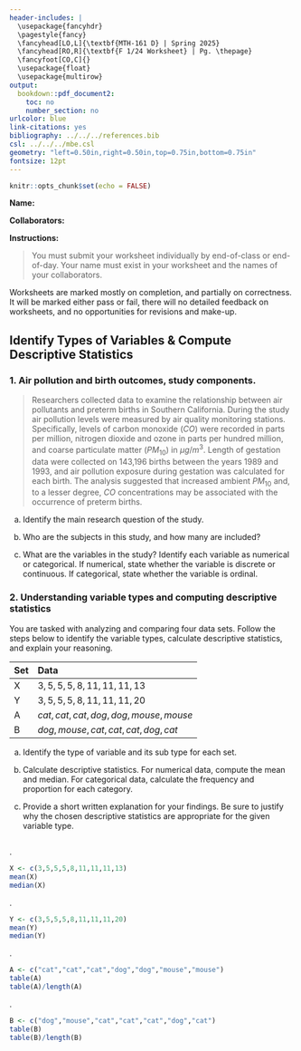 ---
header-includes: |
  \usepackage{fancyhdr}
  \pagestyle{fancy}
  \fancyhead[LO,L]{\textbf{MTH-161 D} | Spring 2025}
  \fancyhead[RO,R]{\textbf{F 1/24 Worksheet} | Pg. \thepage}
  \fancyfoot[CO,C]{}
  \usepackage{float}
  \usepackage{multirow}
output:
  bookdown::pdf_document2:
    toc: no
    number_section: no
urlcolor: blue
link-citations: yes
bibliography: ../../../references.bib
csl: ../../../mbe.csl
geometry: "left=0.50in,right=0.50in,top=0.75in,bottom=0.75in"
fontsize: 12pt
---

```{r setup, include=FALSE}
knitr::opts_chunk$set(echo = FALSE)
```

**Name:** \textcolor{blue}{\textbf{Solution}}

**Collaborators:**

\noindent\rule{\textwidth}{1pt}
**Instructions:** 

> You must submit your worksheet individually by end-of-class or end-of-day. Your name must exist in your worksheet and the names of your collaborators.

Worksheets are marked mostly on completion, and partially on correctness. It will be marked either pass or fail, there will no detailed feedback on worksheets, and no opportunities for revisions and make-up.
\noindent\rule{\textwidth}{1pt}

## Identify Types of Variables & Compute Descriptive Statistics

### 1. Air pollution and birth outcomes, study components.

> Researchers collected data to examine the relationship between air pollutants and preterm births in Southern California. During the study air pollution levels were measured by air quality monitoring stations. Specifically, levels of carbon monoxide ($CO$) were recorded in parts per million, nitrogen dioxide and ozone in parts per hundred million, and coarse particulate matter ($PM_{10}$) in $\mu g/m^3$. Length of gestation data were collected on 143,196 births between the years 1989 and 1993, and air pollution exposure during gestation was calculated for each birth. The analysis suggested that increased ambient $PM_{10}$ and, to a lesser degree, $CO$ concentrations may be associated with the occurrence of preterm births.

a. Identify the main research question of the study.

    \textcolor{blue}{
    The research question is ``Is there an association between air pollution exposure and preterm births?''.
    }

\vfill

b. Who are the subjects in this study, and how many are included?

    \textcolor{blue}{
    The cases are 143,196 births in Southern California between 1989 and 1993.
    }

\vfill

c. What are the variables in the study? Identify each variable as numerical or categorical. If numerical, state whether the variable is discrete or continuous. If categorical, state whether the variable is ordinal.

    \textcolor{blue}{
    There are three variables:
    \begin{itemize}
      \item Length of Gestation, a continuous numerical variable.
      \item Measurement levels of polutants, a continuous numerical variable.
      \item Types of polutants ($CO$, $PM_{10}$, etc.), a nominal categorical variable.
    \end{itemize}
    }

\vfill

\newpage

### 2. Understanding variable types and computing descriptive statistics

You are tasked with analyzing and comparing four data sets. Follow the steps below to identify the variable types, calculate descriptive statistics, and explain your reasoning.

| Set | Data |
|:---|:---|
| X | $3, 5, 5, 5, 8, 11, 11, 11, 13$ |
| Y | $3, 5, 5, 5, 8, 11, 11, 11, 20$ |
| A | $cat,cat,cat,dog,dog,mouse,mouse$ |
| B | $dog,mouse,cat,cat,cat,dog,cat$ |

a. Identify the type of variable and its sub type for each set.

    \textcolor{blue}{
    \begin{itemize}
    \item Set $X$ is a discrete numerical variable.
    \item Set $Y$ is a discrete numereical variable, the same as $X$.
    \item Set $A$ is a nominal categorical variable.
    \item Set $B$ is a nominal categorical variable, the same as $A$.
    \end{itemize}
    }

\vfill

b. Calculate descriptive statistics. For numerical data, compute the mean and median. For categorical data, calculate the frequency and proportion for each category.

    \textcolor{blue}{
    \textbf{For numerical variables $X$ and $Y$:}
    \begin{itemize}
    \item Set $X$ is $3, 5, 5, 5, 8, 11, 11, 11, 13$ with $9$ data points.
        $$
        \begin{aligned}
        & \text{The mean of set } X = \frac{3+5+5+5+8+11+11+11+13}{9} = 8 \\
        & \text{Sorted $X$} \longrightarrow 3, 5, 5, 5, \mathbf{8}, 11, 11, 11, 13 \\
        & \text{The median of set } X = 8 
        \end{aligned}
        $$
    \item Set $Y$ is $3, 5, 5, 5, 8, 11, 11, 11, 20$ with $9$ data points.
        $$
        \begin{aligned}
        & \text{The mean of set } Y = \frac{3+5+5+5+8+11+11+11+20}{9} = 8.778 \\
        & \text{Sorted $Y$} \longrightarrow 3, 5, 5, 5, \mathbf{8}, 11, 11, 11, 20 \\
        & \text{The median of set } Y = 8 
        \end{aligned}
        $$
    \end{itemize}
    }
    
    \vfill

    \newpage

    \textcolor{blue}{
    \textbf{For categorical variables $A$ and $B$:}
    \begin{itemize}
    \item Set $A$ is $cat,cat,cat,dog,dog,mouse,mouse$ with $7$ cases. 
        $$
        \begin{aligned}
        & \text{The unique categories are } cat, dog, \text{ and } mouse. & \\
        & \text{The frequency of each category is } & \\
        & & cat,cat,cat \longrightarrow 3 \\
        & & dog,dog \longrightarrow 2 \\
        & & mouse,mouse \longrightarrow 2 \\
        & \text{The proportion of each category is } & \\
        & & cat \longrightarrow \frac{3}{7} = 0.429 \\
        & & dog \longrightarrow \frac{2}{7} = 0.286 \\
        & & mouse \longrightarrow \frac{2}{7} = 0.286 \\
        \end{aligned}
        $$
    \item Set $B$ is $dog,mouse,cat,cat,cat,dog,cat$ with $7$ cases.
        $$
        \begin{aligned}
        & \text{The unique categories are } cat, dog, \text{ and } mouse. & \\
        & \text{The frequency of each category is } & \\
        & & cat,cat,cat,cat \longrightarrow 4 \\
        & & dog,dog \longrightarrow 2 \\
        & & mouse \longrightarrow 1 \\
        & \text{The proportion of each category is } & \\
        & & cat \longrightarrow \frac{4}{7} = 0.571 \\
        & & dog \longrightarrow \frac{2}{7} = 0.286 \\
        & & mouse \longrightarrow \frac{1}{7} = 0.143 \\
        \end{aligned}
        $$
    \end{itemize}
    }

\vfill

c. Provide a short written explanation for your findings. Be sure to justify why the chosen descriptive statistics are appropriate for the given variable type.

    \textcolor{blue}{
    The mean and median are best used with numerical variables because they involve calculations based on numbers, which are inherently quantitative. On the other hand, frequency and proportion are suited for categorical variables because they describe how often each category occurs, which is inherently qualitative.
    }

\vfill

\newpage

## \textcolor{blue}{R Commands (Optional)}

### \textcolor{blue}{2b}

\textcolor{blue}{Computing the mean and median of set $X$}.
```{r echo=TRUE}
X <- c(3,5,5,5,8,11,11,11,13)
mean(X)
median(X)
```

\textcolor{blue}{Computing the mean and median of set $Y$}.
```{r echo=TRUE}
Y <- c(3,5,5,5,8,11,11,11,20)
mean(Y)
median(Y)
```

\textcolor{blue}{Computing the frequencies and proportions of set $A$}.
```{r echo=TRUE}
A <- c("cat","cat","cat","dog","dog","mouse","mouse")
table(A)
table(A)/length(A)
```

\textcolor{blue}{Computing the frequencies and proportions of set $B$}.
```{r echo=TRUE}
B <- c("dog","mouse","cat","cat","cat","dog","cat")
table(B)
table(B)/length(B)
```

<!-- \newpage

## **References**

::: {#refs}
:::

<br> -->
